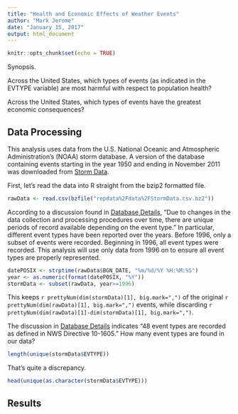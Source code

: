 ```yaml
---
title: "Health and Economic Effects of Weather Events"
author: "Mark Jerome"
date: "January 15, 2017"
output: html_document
---
```


```r
knitr::opts_chunk$set(echo = TRUE)
```
Synopsis.

Across the United States, which types of events (as indicated in the EVTYPE variable) are most harmful with respect to population health?

Across the United States, which types of events have the greatest economic consequences?

## Data Processing

This analysis uses data from the U.S. National Oceanic and Atmospheric Administration's (NOAA) storm database.  A version of the database containing events starting in the year 1950 and ending in November 2011 was downloaded from [Storm Data](https://d396qusza40orc.cloudfront.net/repdata%2Fdata%2FStormData.csv.bz2).

First, let's read the data into R straight from the bzip2 formatted file.

```R
rawData <- read.csv(bzfile("repdata%2Fdata%2FStormData.csv.bz2"))
```

According to a discussion found in [Database Details](https://www.ncdc.noaa.gov/stormevents/details.jsp), "Due to changes in the data collection and processing procedures over time, there are unique periods of record available depending on the event type."  In particular, different event types have been reported over the years.  Before 1996, only a subset of events were recorded.  Beginning in 1996, all event types were recorded.  This analysis will use only data from 1996 on to ensure all event types are properly represented.

```R
datePOSIX <- strptime(rawData$BGN_DATE, "%m/%d/%Y %H:%M:%S")
year <- as.numeric(format(datePOSIX, "%Y"))
stormData <- subset(rawData, year>=1996)
```

This keeps `r prettyNum(dim(stormData)[1], big.mark=",")` of the original `r prettyNum(dim(rawData)[1], big.mark=",")` events, while discarding `r prettyNum(dim(rawData)[1]-dim(stormData)[1], big.mark=",")`.

The discussion in [Database Details](https://www.ncdc.noaa.gov/stormevents/details.jsp) indicates "48 event types are recorded as defined in NWS Directive 10-1605."  How many event types are found in our data?

```R
length(unique(stormData$EVTYPE))
```
That's quite a discrepancy.
```R
head(unique(as.character(stormData$EVTYPE)))
```

## Results


